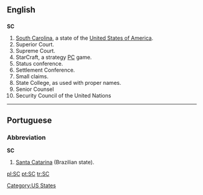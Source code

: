 {{see|sc.}}
==English==

==={{abbreviation}}===
'''SC'''

# [[South Carolina]], a state of the [[United States of America]].
# Superior Court.
# Supreme Court.
# StarCraft, a strategy [[PC]] game.
# Status conference.
# Settlement Conference.
# Small claims.
# State College, as used with proper names.
# Senior Counsel
# Security Council of the United Nations
[[Category:US States]]

----

==Portuguese==

===Abbreviation===
'''SC'''

# [[Santa Catarina]] (Brazilian state).

[[pl:SC]]
[[pt:SC]]
[[tr:SC]]